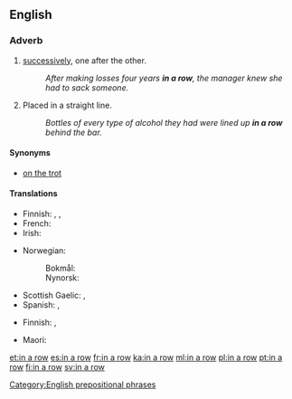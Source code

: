 ==English==

===Adverb===
{{head|en|adverb|head=[[in]] [[a]] [[row]]}}

# [[successively]], one after the other.
#: ''After making losses four years '''in a row''', the manager knew she had to sack someone.''
# Placed in a straight line.
#: ''Bottles of every type of alcohol they had were lined up '''in a row''' behind the bar.''

====Synonyms====
* [[on the trot]]

====Translations====
{{trans-top|successively}}
* Finnish: {{t+|fi|peräkkäin}}, {{t+|fi|perätysten}}, {{t+|fi|peräkanaa}}
* French: {{t+|fr|d'affilée}}
* Irish: {{t|ga|as a chéile}}
{{trans-mid}}
* Norwegian:
*: Bokmål: {{t|nb|på rad}}
*: Nynorsk: {{t|nn|på rad}}
* Scottish Gaelic: {{t|gd|sreath chèile}}, {{t|gd|an sreath a chèile}}
* Spanish: {{t+|es|seguidos}}, {{t+|es|consecutivos}}
{{trans-bottom}}

{{trans-top|in a straight line}}
* Finnish: {{t|fi|rivissä}}, {{t|fi|riviin}}
{{trans-mid}}
* Maori: {{t|mi|matatira}}
{{trans-bottom}}

[[Category:English prepositional phrases]]

[[et:in a row]]
[[es:in a row]]
[[fr:in a row]]
[[ka:in a row]]
[[ml:in a row]]
[[pl:in a row]]
[[pt:in a row]]
[[fi:in a row]]
[[sv:in a row]]